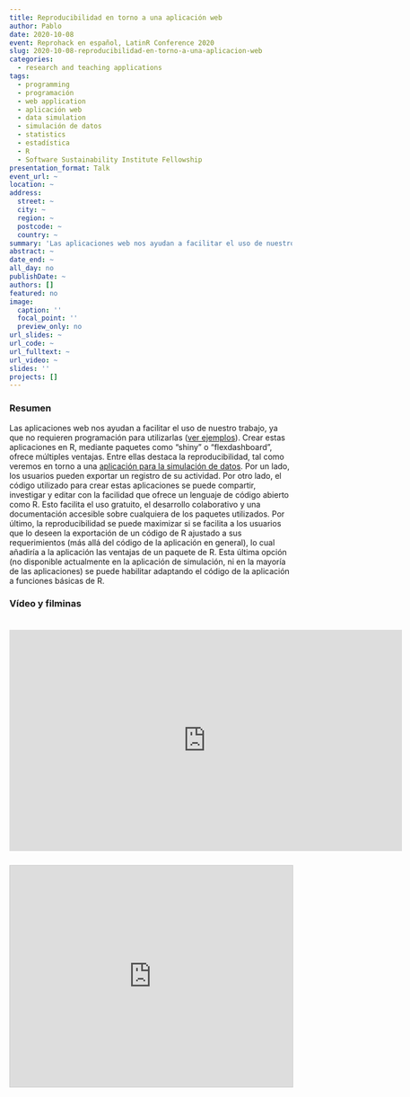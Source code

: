```yaml
---
title: Reproducibilidad en torno a una aplicación web
author: Pablo
date: 2020-10-08
event: Reprohack en español, LatinR Conference 2020
slug: 2020-10-08-reproducibilidad-en-torno-a-una-aplicacion-web
categories: 
  - research and teaching applications
tags:
  - programming
  - programación
  - web application
  - aplicación web
  - data simulation
  - simulación de datos
  - statistics
  - estadística
  - R
  - Software Sustainability Institute Fellowship
presentation_format: Talk
event_url: ~
location: ~
address:
  street: ~
  city: ~
  region: ~
  postcode: ~
  country: ~
summary: 'Las aplicaciones web nos ayudan a facilitar el uso de nuestro trabajo, ya que no requieren programación para utilizarlas. Crear estas aplicaciones en R, mediante paquetes como "shiny" o "flexdashboard", ofrece múltiples ventajas. Entre ellas destaca la reproducibilidad, tal como veremos en torno a una aplicación para la simulación de datos (https://github.com/pablobernabeu/Experimental-data-simulation).'
abstract: ~
date_end: ~
all_day: no
publishDate: ~
authors: []
featured: no
image:
  caption: ''
  focal_point: ''
  preview_only: no
url_slides: ~
url_code: ~
url_fulltext: ~
url_video: ~
slides: ''
projects: []
---
```



### Resumen

Las aplicaciones web nos ayudan a facilitar el uso de nuestro trabajo, ya que no requieren programación para utilizarlas ([ver ejemplos](https://shiny.rstudio.com/gallery/)). Crear estas aplicaciones en R, mediante paquetes como "shiny" o "flexdashboard", ofrece múltiples ventajas. Entre ellas destaca la reproducibilidad, tal como veremos en torno a una [aplicación para la simulación de datos](https://github.com/pablobernabeu/Experimental-data-simulation). Por un lado, los usuarios pueden exportar un registro de su actividad. Por otro lado, el código utilizado para crear estas aplicaciones se puede compartir, investigar y editar con la facilidad que ofrece un lenguaje de código abierto como R. Esto facilita el uso gratuito, el desarrollo colaborativo y una documentación accesible sobre cualquiera de los paquetes utilizados. Por último, la reproducibilidad se puede maximizar si se facilita a los usuarios que lo deseen la exportación de un código de R ajustado a sus requerimientos (más allá del código de la aplicación en general), lo cual añadiría a la aplicación las ventajas de un paquete de R. Esta última opción (no disponible actualmente en la aplicación de simulación, ni en la mayoría de las aplicaciones) se puede habilitar adaptando el código de la aplicación a funciones básicas de R.

### Vídeo y filminas

<center>

<iframe width="700" height="394" style="margin-top:20px; margin-bottom:5px;" src="https://www.youtube-nocookie.com/embed/1njLOAWqLPM" frameborder="0" allow="accelerometer; autoplay; clipboard-write; encrypted-media; gyroscope; picture-in-picture" allowfullscreen></iframe>

<iframe src="https://www.slideshare.net/slideshow/embed_code/key/AlE6wv2USddNP6" width="700" height="394" frameborder="0" marginwidth="0" marginheight="0" scrolling="no" style="margin-top:20px; border:1px solid #CCC; border-width:1px; margin-bottom:5px; max-width: 100%;" allowfullscreen> </iframe>

</center>


